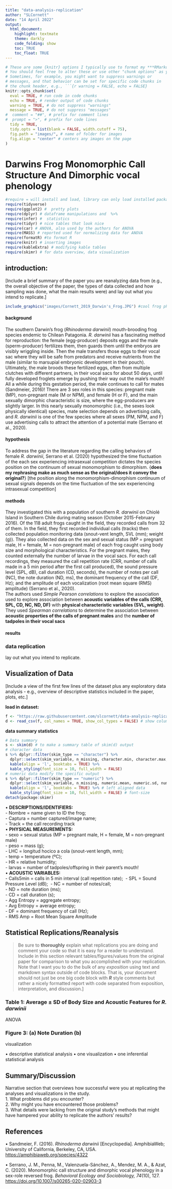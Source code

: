 ```yaml
---
title: "data-analysis-replication"
author: "SLCornett"
date: "14 April 2022"
output: 
  html_document: 
    highlight: textmate
    theme: darkly
    code_folding: show
    toc: TRUE
    toc_float: TRUE
---
```

```r
# These are some {knitr} options I typically use to format my ***RMarkdown*** documents in a consistent way
# You should feel free to alter these or use other "chunk options" as you see fit!
# Sometimes, for example, you might want to suppress warnings or
# messages, and that behavior can be set for specific code chunks in
# the chunk header, e.g., ```{r warning = FALSE, echo = FALSE}
knitr::opts_chunk$set(
  eval = TRUE, # run code in code chunks
  echo = TRUE, # render output of code chunks
  warning = TRUE, # do not suppress "warnings"
  message = TRUE, # do not suppress "messages"
#  comment = "##", # prefix for comment lines
#  prompt = ">", # prefix for code lines
  tidy = TRUE,
  tidy.opts = list(blank = FALSE, width.cutoff = 75),
  fig.path = "images/", # name of folder for images
  fig.align = "center" # centers any images on the page
)
```

# Darwins Frog Monomorphic Call Structure And Dimorphic vocal phenology\
```r
#require = will install and load, library can only load installed packages
require(tidyverse)
require(ggplot2) #  pretty plots
require(dplyr) # dataframe manipulations and  %>% 
require(infer) #  statistics
require(tidyr) # nice tables that look nice
require(car) # ANOVA, also used by the authors for ANOVA
require(MASS) # reported used for normalizing data for ANOVA
require(formatR) #to format R
require(knitr) # inserting images
require(kableExtra) # modifying kable tables
require(skimr) # for data overview, data visualization 
```


## introduction:\
[Include a brief summary of the paper you are reanalyzing data from (e.g., the overall objective of the paper, the types of data collected and how sampling was done, what the main results were) and lay out what you intend to replicate.]\
```r
include_graphics("images/Cornett_2019_Darwin's_Frog.JPG") #cool frog photo by me
```

#### **background**\
The southern Darwin's frog (*Rhinoderma darwinii*) mouth-brooding frog species endemic to Chilean Patagonia. *R. darwinii* has a fascinating method for reproduction: the female (egg-producer) deposits eggs and  the male (sperm-producer) fertilizes them, then guards them until the embryos are visibly wriggling inside. Then the male transfers those eggs to their vocal sac where they will be safe from predators and receive nutrients from the male (similar to marsupial embryonic development in their pouch). Ultimately, the male broods these fertilized eggs, often from multiple clutches with different partners, in their vocal sacs for about 50 days, until fully developed froglets emerge by pushing their way out the male’s mouth! All a while during this gestation period, the male continues to call for mates (Sandmeier, 2016)! There are 3 sex roles in this species: pregnant male (MP), non-pregnant male (M or NPM), and female (H or F), and the main sexually dimorphic characteristic is size, where the egg-producers are slightly larger. In this nearly sexually monomorphic (i.e., the sexes look physically identical) species, mate selection depends on advertising calls, and *R. darwinii* is one of the few species where all sexes (PM, NPM, and F) use advertising calls to attract the attention of a potential mate (Serrano et al., 2020).\

#### **hypothesis**\
To address the gap in the literature regarding the calling behaviors of female *R. darwinii*, Serrano et al. (2020) hypothesized the time fluctuation of the each sex experiencing intrasexual competition dictates the species position on the continuum of sexual monomorphism to dimorphism.  {**does my rephrasing make as much sense as the original/does it convey the original?**}
[the position along the monomorphism-dimorphism continuum of sexual signals depends on the time fluctuation of the sex experiencing intrasexual competition]

#### **methods**\
They investigated this with a population of southern *R. darwinii* on Chiolé Island in Southern Chile during mating season (October 2015-February 2016). Of the 118 adult frogs caught in the field, they recorded calls from 32 of them. In the field, they first recorded individual calls (tracks) then collected population monitoring data (snout-vent length, SVL (mm); weight (g)). They also collected data on the sex and sexual status (MP = pregnant male, H = female, M = non-pregnant male) of each frog caught using body size and morphological characteristics. For the pregnant males, they counted externally the number of larvae in the vocal sacs. For each call recordings, they measured the call repetition rate (CRR, number of calls made in a 5 min period after the first call produced), the sound pressure level (SPL, dB), call duration (CD, seconds), the number of notes per call (NC), the note duration (ND, ms), the dominant frequency of the call (DF, Hz); and the amplitude of each vocalization (root mean square (RMS) amplitude) (Serrano et al., 2020).\
The authors used *Simple Pearson correlations* to explore the association used to explore association between **acoustic variables of the calls (CRR, SPL, CD, NC, ND, DF)** with **physical characteristic variables (SVL, weight)**. They used *Spearman correlations* to determine the association between **acoustic properties of the calls of pregnant males** and the **number of tadpoles in their vocal sacs**

#### **results**\


### **data replication**\
lay out what you intend to replicate.




## Visualization of Data\
[Include a view of the first few lines of the dataset plus any exploratory data analysis - e.g., overview of descriptive statistics included in the paper, plots, etc.]\

**load in dataset:**
```r
f <- "https://raw.githubusercontent.com/slcornett/data-analysis-replication/main/data/Serrano_et_al_2020_MPMH.csv"
d <- read_csv(f, col_names = TRUE, show_col_types = FALSE) # show column names, hides dataframe message details
```
**data summary statistics**
```r
# Data summary 
s <- skim(d) # to make a summary table of skim(d) output
# character data
s %>% dplyr::filter(skim_type == "character") %>% 
  dplyr::select(skim_variable, n_missing, character.min, character.max, character.empty, character.n_unique) %>% 
  kable(align = 'l', booktabs = TRUE) %>% 
  kable_styling(font_size = 10, full_width = FALSE)
# numeric data modify the specific output
s %>% dplyr::filter(skim_type == "numeric") %>%
  dplyr::select(skim_variable, n_missing, numeric.mean, numeric.sd, numeric.p0, numeric.p25, numeric.p50, numeric.p75, numeric.p100, numeric.hist) %>%
  kable(align = 'l', booktabs = TRUE) %>% # left aligned data
  kable_styling(font_size = 10, full_width = FALSE) # font-size
detach(package:skimr)
```
• **DESCRIPTIONS/IDENTIFIERS:**   
  - Nombre =  name given to ID the frog;\
  - Captura = number captured/image name;\
  - Track = the call recording track\
• **PHYSICAL MEASUREMENTS:**  
  - sexo = sexual status (MP = pregnant male, H = female, M = non-pregnant male)\
  - peso = mass (g);\
  - LHC = longitud hocico a cola (snout-vent length, mm);\
  - temp = temperature (ºC);\
  - HR = relative humidity;\
  - larvas = number of tadpoles/offspring in their parent's mouth!\
• **ACOUSTIC VARIABLES:**  
  - Calls5min = calls in 5 min interval (call repetition rate);\ 
  - SPL = Sound Pressure Level (dB);\ 
  - NC = number of notes/call;\
  - ND = note duration (ms);\
  - CD = call duration (s);\
  - Agg Entropy = aggregate entropy;\
  - Avg Entropy = average entropy;\
  - DF = dominant frequency of call (Hz);\
  - RMS Amp = Root Mean Square Amplitude\

## Statistical Replications/Reanalysis
>Be sure to **thoroughly** explain what replications you are doing and comment your code so that it is easy for a reader to understand. Include in this section relevant tables/figures/values from the original paper for comparison to what you accomplished with your replication. Note that I want you to do the bulk of any *exposition* using text and markdown syntax outside of code blocks. That is, your document should not just be one big code block with ***R*** style comments but rather a nicely formatted report with code separated from exposition, interpretation, and discussion.]\

### Table 1: Average ± SD of Body Size and Acoustic Features for *R. darwinii*\
ANOVA

### Figure 3: (a) Note Duration (b) 
visualization

• descriptive statistical analysis
• one visualization
• one inferential statistical analysis



## Summary/Discussion
Narrative section that overviews how successful were you at replicating the analyses and visualizations in the study.\
1. What problems did you encounter?  
2. Why might you have encountered those problems?  
3. What details were lacking from the original study's methods that might have hampered your ability to replicate the authors' results?  

## References\
• Sandmeier, F. (2016). *Rhinoderma darwinii* [Encyclopedia]. AmphibiaWeb; University of California, Berkeley, CA, USA. <https://amphibiaweb.org/species/4322>\

• Serrano, J. M., Penna, M., Valenzuela-Sánchez, A., Mendez, M. A., & Azat, C. (2020). Monomorphic call structure and dimorphic vocal phenology in a sex-role reversed frog. _Behavioral Ecology and Sociobiology, 74_(10), 127. <https://doi.org/10.1007/s00265-020-02903-3>\